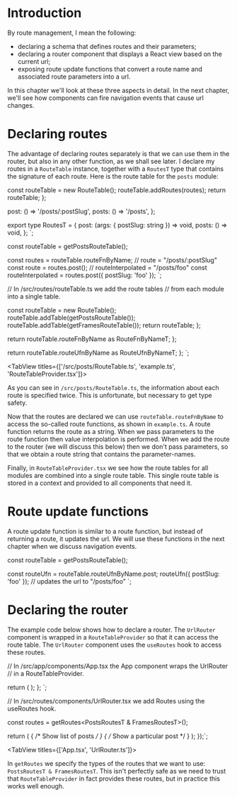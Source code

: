 # Introduction

By route management, I mean the following:

- declaring a schema that defines routes and their parameters;
- declaring a router component that displays a React view based on the current url;
- exposing route update functions that convert a route name and associated route parameters into a url.

In this chapter we'll look at these three aspects in detail. In the next chapter, we'll see how components
can fire navigation events that cause url changes.

# Declaring routes

The advantage of declaring routes separately is that we can use them in the router, but also in any
other function, as we shall see later. I declare my routes in a `RouteTable` instance, together with a
`RoutesT` type that contains the signature of each route. Here is the route table for the `posts` module:


  const routeTable = new RouteTable();
  routeTable.addRoutes(routes);
  return routeTable;
};

  post: () => '/posts/:postSlug',
  posts: () => '/posts',
};

export type RoutesT = {
  post: (args: { postSlug: string }) => void,
  posts: () => void,
};
`;


const routeTable = getPostsRouteTable();

const routes = routeTable.routeFnByName;
// route = "/posts/:postSlug"
const route = routes.post();
// routeInterpolated = "/posts/foo"
const routeInterpolated = routes.post({ postSlug: 'foo' });
`;

// In /src/routes/routeTable.ts we add the route tables
// from each module into a single table.


  const routeTable = new RouteTable();
  routeTable.addTable(getPostsRouteTable());
  routeTable.addTable(getFramesRouteTable());
  return routeTable;
};


  return routeTable.routeFnByName as RouteFnByNameT<T>;
};

  return routeTable.routeUfnByName as RouteUfnByNameT<T>;
};
`;

<TabView titles={['/src/posts/RouteTable.ts', 'example.ts', 'RouteTableProvider.tsx']}>
  <CodeSnippet code={code1} />
  <CodeSnippet code={code2} />
  <CodeSnippet code={code3} />
</TabView>

As you can see in `/src/posts/RouteTable.ts`, the information about each route is specified twice.
This is unfortunate, but necessary to get type safety.

Now that the routes are declared we can use `routeTable.routeFnByName` to access the so-called route
functions, as shown in `example.ts`. A route function returns the route as a string. When we pass parameters
to the route function then value interpolation is performed. When we add the route to the router (we will
discuss this below) then we don't pass parameters, so that we obtain a route string that contains the
parameter-names.

Finally, in `RouteTableProvider.tsx` we see how the route tables for all modules are combined into a single
route table. This single route table is stored in a context and provided to all components that need it.

# Route update functions

A route update function is similar to a route function, but instead of returning a route, it updates the url.
We will use these functions in the next chapter when we discuss navigation events.


const routeTable = getPostsRouteTable();

const routeUfn = routeTable.routeUfnByName.post;
routeUfn({ postSlug: 'foo' }); // updates the url to "/posts/foo"
`;

<CodeSnippet
  title="example.ts"
  addMb
  code={code6}
/>

# Declaring the router

The example code below shows how to declare a router. The `UrlRouter` component is wrapped in a
`RouteTableProvider` so that it can access the route table. The `UrlRouter` component uses the `useRoutes`
hook to access these routes.

// In /src/app/components/App.tsx the App component wraps the UrlRouter
// in a RouteTableProvider.


  return (
    <RouteTableProvider>
      <UrlRouter />
    </RouteTableProvider>
  );
};
`;

// In /src/routes/components/UrlRouter.tsx we add Routes using the useRoutes hook.


  const routes = getRoutes<PostsRoutesT & FramesRoutesT>();

  return (
    <Route path={routes.posts()}>
      { /* Show list of posts */ }
      <PostListView className="mt-12" />
      { /* Show a particular post */ }
      <Route path={routes.post()}>
        <PostView className="mt-16" />
      </Route>
    </Route>
  );
});`;

<TabView titles={['App.tsx', 'UrlRouter.ts']}>
  <CodeSnippet code={code4} />
  <CodeSnippet code={code5} />
</TabView>

In `getRoutes` we specify the types of the routes that we want to use:
`PostsRoutesT & FramesRoutesT`. This isn't perfectly safe as we need to trust that `RouteTableProvider` in fact
provides these routes, but in practice this works well enough.